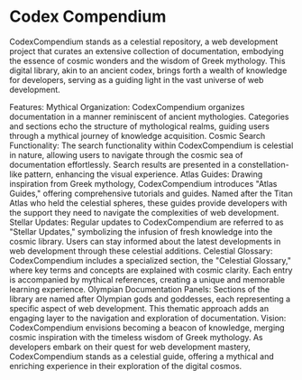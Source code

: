 # Codex Compendium

CodexCompendium stands as a celestial repository, a web development project that curates an extensive collection of documentation, embodying the essence of cosmic wonders and the wisdom of Greek mythology. This digital library, akin to an ancient codex, brings forth a wealth of knowledge for developers, serving as a guiding light in the vast universe of web development.

Features:
Mythical Organization: CodexCompendium organizes documentation in a manner reminiscent of ancient mythologies. Categories and sections echo the structure of mythological realms, guiding users through a mythical journey of knowledge acquisition.
Cosmic Search Functionality: The search functionality within CodexCompendium is celestial in nature, allowing users to navigate through the cosmic sea of documentation effortlessly. Search results are presented in a constellation-like pattern, enhancing the visual experience.
Atlas Guides: Drawing inspiration from Greek mythology, CodexCompendium introduces "Atlas Guides," offering comprehensive tutorials and guides. Named after the Titan Atlas who held the celestial spheres, these guides provide developers with the support they need to navigate the complexities of web development.
Stellar Updates: Regular updates to CodexCompendium are referred to as "Stellar Updates," symbolizing the infusion of fresh knowledge into the cosmic library. Users can stay informed about the latest developments in web development through these celestial additions.
Celestial Glossary: CodexCompendium includes a specialized section, the "Celestial Glossary," where key terms and concepts are explained with cosmic clarity. Each entry is accompanied by mythical references, creating a unique and memorable learning experience.
Olympian Documentation Panels: Sections of the library are named after Olympian gods and goddesses, each representing a specific aspect of web development. This thematic approach adds an engaging layer to the navigation and exploration of documentation.
Vision: CodexCompendium envisions becoming a beacon of knowledge, merging cosmic inspiration with the timeless wisdom of Greek mythology. As developers embark on their quest for web development mastery, CodexCompendium stands as a celestial guide, offering a mythical and enriching experience in their exploration of the digital cosmos.